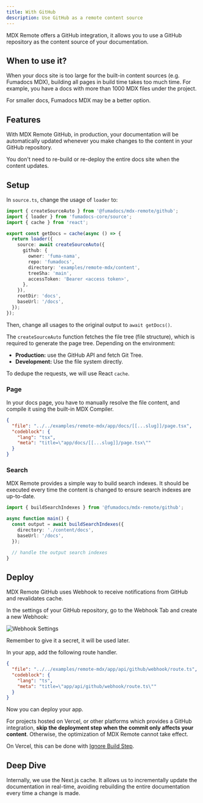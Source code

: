 ```yaml
---
title: With GitHub
description: Use GitHub as a remote content source
---
```


MDX Remote offers a GitHub integration, it allows you to use a
GitHub repository as the content source of your documentation.

## When to use it?

When your docs site is too large for the built-in content sources (e.g. Fumadocs MDX), building all pages in build time takes too much time.
For example, you have a docs with more than 1000 MDX files under the project.

For smaller docs, Fumadocs MDX may be a better option.

## Features

With MDX Remote GitHub, in production, your documentation will be automatically updated
whenever you make changes to the content in your GitHub repository.

You don't need to re-build or re-deploy the entire docs site when the content updates.

## Setup

In `source.ts`, change the usage of `loader` to:

```ts
import { createSourceAuto } from '@fumadocs/mdx-remote/github';
import { loader } from 'fumadocs-core/source';
import { cache } from 'react';

export const getDocs = cache(async () => {
  return loader({
    source: await createSourceAuto({
      github: {
        owner: 'fuma-nama',
        repo: 'fumadocs',
        directory: 'examples/remote-mdx/content',
        treeSha: 'main',
        accessToken: 'Bearer <access token>',
      },
    }),
    rootDir: 'docs',
    baseUrl: '/docs',
  });
});
```

Then, change all usages to the original output to `await getDocs()`.

The `createSourceAuto` function fetches the file tree (file structure), which is required to generate the page tree.
Depending on the environment:

- **Production:** use the GitHub API and fetch Git Tree.
- **Development:** Use the file system directly.

To dedupe the requests, we will use React `cache`.

### Page

In your docs page, you have to manually resolve the file content, and compile it using the built-in MDX Compiler.

```json doc-gen:file
{
  "file": "../../examples/remote-mdx/app/docs/[[...slug]]/page.tsx",
  "codeblock": {
    "lang": "tsx",
    "meta": "title=\"app/docs/[[...slug]]/page.tsx\""
  }
}
```

### Search

MDX Remote provides a simple way to build search indexes.
It should be executed every time the content is changed to ensure search indexes are up-to-date.

```ts
import { buildSearchIndexes } from '@fumadocs/mdx-remote/github';

async function main() {
  const output = await buildSearchIndexes({
    directory: './content/docs',
    baseUrl: '/docs',
  });

  // handle the output search indexes
}
```

## Deploy

MDX Remote GitHub uses Webhook to receive notifications from GitHub and revalidates cache.

In the settings of your GitHub repository, go to the Webhook Tab and create a new Webhook:

![Webhook Settings](/docs/webhook.png)

Remember to give it a secret, it will be used later.

In your app, add the following route handler.

```json doc-gen:file
{
  "file": "../../examples/remote-mdx/app/api/github/webhook/route.ts",
  "codeblock": {
    "lang": "ts",
    "meta": "title=\"app/api/github/webhook/route.ts\""
  }
}
```

Now you can deploy your app.

For projects hosted on Vercel, or other platforms which provides a GitHub integration, **skip the deployment step when the commit only affects your content**.
Otherwise, the optimization of MDX Remote cannot take effect.

On Vercel, this can be done with [Ignore Build Step](https://vercel.com/docs/projects/overview#ignored-build-step).

## Deep Dive

Internally, we use the Next.js cache. It allows us to incrementally update the
documentation in real-time, avoiding rebuilding the entire documentation every
time a change is made.
